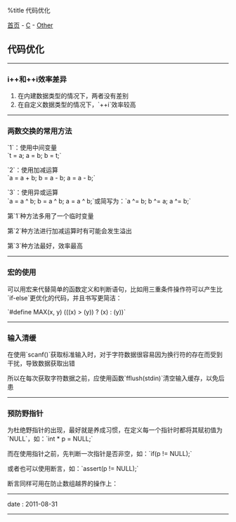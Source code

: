 %title 代码优化

[[../../../index|首页]] - [[../index|C]] - [[index|Other]]
==代码优化==
----
===i++和++i效率差异===

# 在内建数据类型的情况下，两者没有差别
# 在自定义数据类型的情况下，`++i`效率较高
----
===两数交换的常用方法===

`1`：使用中间变量<br>
`t = a;  a = b;  b = t;`

`2`：使用加减运算<br>
`a = a + b;  b = a - b;  a = a - b;`

`3`：使用异或运算<br>
`a = a ^ b;  b = a ^ b;  a = a ^ b;`或简写为：`a ^= b;  b ^= a;  a ^= b;`

第`1`种方法多用了一个临时变量

第`2`种方法进行加减运算时有可能会发生溢出

第`3`种方法最好，效率最高
----
===宏的使用===

可以用宏来代替简单的函数定义和判断语句，比如用三重条件操作符可以产生比`if-else`更优化的代码，并且书写更简洁：

`#define MAX(x, y) (((x) > (y)) ? (x) : (y))`
----
===输入清缓===

在使用`scanf()`获取标准输入时，对于字符数据很容易因为换行符的存在而受到干扰，导致数据获取出错

所以在每次获取字符数据之前，应使用函数`fflush(stdin)`清空输入缓存，以免后患
----
===预防野指针===

为杜绝野指针的出现，最好就是养成习惯，在定义每一个指针时都将其赋初值为`NULL`，如：`int * p = NULL;`

而在使用指针之前，先判断一次指针是否非空，如：`if(p != NULL);`

或者也可以使用断言，如：`assert(p != NULL);`

断言同样可用在防止数组越界的操作上：

{{{C
#include <assert.h>
...
assert(i >= 0 && i < 10);
...
}}}
----
<red>date</red> : 2011-08-31
----
